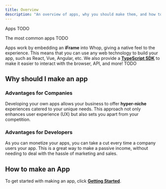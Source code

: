 ```yaml
---
title: Overview
description: "An overview of apps, why you should make them, and how to make them."
---
```


Apps TODO

The most common apps TODO

Apps work by embedding an **iFrame** into Whop, giving a native feel to the experience. This means that you can use any web technology to build your app, such as React, Vue, Angular, etc. We also provide a [**TypeScript SDK**](/sdk) to make it easier to interact with the browser, API, and more! TODO

## Why should I make an app

### Advantages for Companies

Developing your own apps allows your business to offer **hyper-niche** experiences catered to your unique needs. This approach not only enhances user experience (UX) but also sets you apart from your competition.

### Advantages for Developers

As you can monetize your apps, you can take a cut every time a company users your app. This is a great way to make a passive income, without needing to deal with the hassle of marketing and sales.

## How to make an App

To get started with making an app, click [**Getting Started**](/apps/environment).
